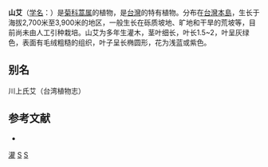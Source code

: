{{Speciesbox
| taxon = Artemisia kawakamii
| binomial_authority = [[早田文藏|Hayata]]
| image = Artemisiakawakamii.jpg
}}

'''山艾'''（[[学名|学名]]：{{lang|la|''Artemisia kawakamii''}}）是[[菊科|菊科]][[蒿属|蒿属]]的植物，是[[台灣|台灣]]的特有植物。分布在[[台灣島|台灣本島]]，生长于海拔2,700米至3,900米的地区，一般生长在砾质坡地、旷地和干旱的荒坡等，目前尚未由人工引种栽培。山艾为多年生灌木，茎叶细长，叶长1.5~2，叶呈灰绿色，表面有毛绒粗糙的组织，叶子呈长椭圆形，花为浅蓝或紫色。

== 别名 ==
川上氏艾（台湾植物志）

== 参考文献 ==
<div class="references-small">
* {{cite web| url =http://www.bioinfo.cn/db05/KmzwSpecies.php?action=view&id=4117| title =山艾| work =《中国高等植物数据库全库》| publisher =中国科学院微生物研究所| author =昆明植物研究所| accessdate =2009-02-24| deadurl =yes| archiveurl =https://web.archive.org/web/20160305052737/http://www.bioinfo.cn/db05/KmzwSpecies.php?action=view&id=4117| archivedate =2016-03-05}}
</div>
{{Taxonbar|from=Q11046736}}

[[Category:藥用植物|灌]]
[[Category:蒿属|S]]
[[Category:臺灣特有植物|S]]


{{植物小作品}}